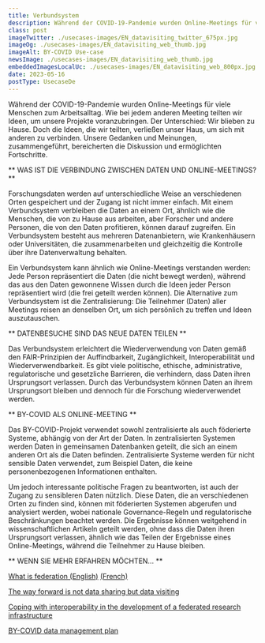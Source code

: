 ```yaml
---
title: Verbundsystem
description: Während der COVID-19-Pandemie wurden Online-Meetings für viele Menschen zum Arbeitsalltag. Wie bei jedem anderen Meeting teilten wir Ideen, um unsere Projekte voranzubringen.
class: post
imageTwitter: ./usecases-images/EN_datavisiting_twitter_675px.jpg
imageOg: ./usecases-images/EN_datavisiting_web_thumb.jpg
imageAlt: BY-COVID Use-case
newsImage: ./usecases-images/EN_datavisiting_web_thumb.jpg
embeddedImagesLocalUc: ./usecases-images/EN_datavisiting_web_800px.jpg
date: 2023-05-16
postType: UsecaseDe
---
```


Während der COVID-19-Pandemie wurden Online-Meetings für viele Menschen zum Arbeitsalltag. Wie bei jedem anderen Meeting teilten wir Ideen, um unsere Projekte voranzubringen. Der Unterschied: Wir blieben zu Hause. Doch die Ideen, die wir teilten, verließen unser Haus, um sich mit anderen zu verbinden. Unsere Gedanken und Meinungen, zusammengeführt, bereicherten die Diskussion und ermöglichten Fortschritte.

** WAS IST DIE VERBINDUNG ZWISCHEN DATEN UND ONLINE-MEETINGS? **

Forschungsdaten werden auf unterschiedliche Weise an verschiedenen Orten gespeichert und der Zugang ist nicht immer einfach. Mit einem Verbundsystem verbleiben die Daten an einem Ort, ähnlich wie die Menschen, die von zu Hause aus arbeiten, aber Forscher und andere Personen, die von den Daten profitieren, können darauf zugreifen. Ein Verbundsystem besteht aus mehreren Datenanbietern, wie Krankenhäusern oder Universitäten, die zusammenarbeiten und gleichzeitig die Kontrolle über ihre Datenverwaltung behalten.

Ein Verbundsystem kann ähnlich wie Online-Meetings verstanden werden: Jede Person repräsentiert die Daten (die nicht bewegt werden), während das aus den Daten gewonnene Wissen durch die Ideen jeder Person repräsentiert wird (die frei geteilt werden können). Die Alternative zum Verbundsystem ist die Zentralisierung: Die Teilnehmer (Daten) aller Meetings reisen an denselben Ort, um sich persönlich zu treffen und Ideen auszutauschen.

** DATENBESUCHE SIND DAS NEUE DATEN TEILEN **

Das Verbundsystem erleichtert die Wiederverwendung von Daten gemäß den FAIR-Prinzipien der Auffindbarkeit, Zugänglichkeit, Interoperabilität und Wiederverwendbarkeit. Es gibt viele politische, ethische, administrative, regulatorische und gesetzliche Barrieren, die verhindern, dass Daten ihren Ursprungsort verlassen. Durch das Verbundsystem können Daten an ihrem Ursprungsort bleiben und dennoch für die Forschung wiederverwendet werden.

** BY-COVID ALS ONLINE-MEETING **

Das BY-COVID-Projekt verwendet sowohl zentralisierte als auch föderierte Systeme, abhängig von der Art der Daten. In zentralisierten Systemen werden Daten in gemeinsamen Datenbanken geteilt, die sich an einem anderen Ort als die Daten befinden. Zentralisierte Systeme werden für nicht sensible Daten verwendet, zum Beispiel Daten, die keine personenbezogenen Informationen enthalten.

Um jedoch interessante politische Fragen zu beantworten, ist auch der Zugang zu sensibleren Daten nützlich. Diese Daten, die an verschiedenen Orten zu finden sind, können mit föderierten Systemen abgerufen und analysiert werden, wobei nationale Governance-Regeln und regulatorische Beschränkungen beachtet werden. Die Ergebnisse können weitgehend in wissenschaftlichen Artikeln geteilt werden, ohne dass die Daten ihren Ursprungsort verlassen, ähnlich wie das Teilen der Ergebnisse eines Online-Meetings, während die Teilnehmer zu Hause bleiben.


** WENN SIE MEHR ERFAHREN MÖCHTEN...  **

[What is federation (English)](https://www.ibm.com/docs/en/db2/11.5?topic=federation-federated-systems) [(French)](https://www.ibm.com/docs/fr/db2/10.5?topic=SSEPGG_10.5.0/com.ibm.swg.im.iis.db.fed.overview.doc/topics/cfpint03.htm)

[The way forward is not data sharing but data visiting](https://registry.ern-euro-nmd.eu/the-way-forward-is-not-data-sharing-but-data-visiting/)

[Coping with interoperability in the development of a federated research infrastructure](https://archpublichealth.biomedcentral.com/articles/10.1186/s13690-021-00731-z)

[BY-COVID data management plan](https://zenodo.org/record/7476926#.Y_YW1HbMKUl)

